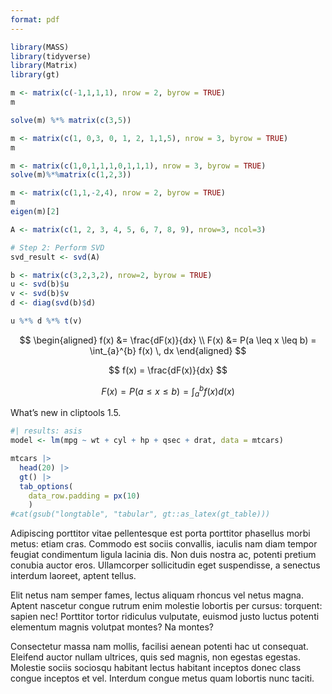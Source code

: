 ```yaml
---
format: pdf
---
```


```r
library(MASS)
library(tidyverse)
library(Matrix)
library(gt)
```

```r
m <- matrix(c(-1,1,1,1), nrow = 2, byrow = TRUE)
m

solve(m) %*% matrix(c(3,5))
```

```r
m <- matrix(c(1, 0,3, 0, 1, 2, 1,1,5), nrow = 3, byrow = TRUE)
m
```

```r
m <- matrix(c(1,0,1,1,1,0,1,1,1), nrow = 3, byrow = TRUE)
solve(m)%*%matrix(c(1,2,3))
```

```r
m <- matrix(c(1,1,-2,4), nrow = 2, byrow = TRUE)
m
eigen(m)[2]
```

```r
A <- matrix(c(1, 2, 3, 4, 5, 6, 7, 8, 9), nrow=3, ncol=3)

# Step 2: Perform SVD
svd_result <- svd(A)
```

```r
b <- matrix(c(3,2,3,2), nrow=2, byrow = TRUE)
u <- svd(b)$u
v <- svd(b)$v
d <- diag(svd(b)$d)
```

```r
u %*% d %*% t(v)
```

$$
\begin{aligned}
f(x) &= \frac{dF(x)}{dx} \\
F(x) &= P(a \leq x \leq b) = \int_{a}^{b} f(x) \, dx
\end{aligned}
$$

$$
f(x) = \frac{dF(x)}{dx}
$$

$$
F(x) = P(a \leq x \leq b) = \int_a^b f(x)d(x)
$$

What's new in cliptools 1.5.

```r
#| results: asis
model <- lm(mpg ~ wt + cyl + hp + qsec + drat, data = mtcars)

mtcars |> 
  head(20) |> 
  gt() |> 
  tab_options(
    data_row.padding = px(10)
    )
#cat(gsub("longtable", "tabular", gt::as_latex(gt_table)))
```

Adipiscing porttitor vitae pellentesque est porta porttitor phasellus morbi
metus: etiam cras. Commodo est sociis convallis, iaculis nam diam tempor feugiat
condimentum ligula lacinia dis. Non duis nostra ac, potenti pretium conubia
auctor eros. Ullamcorper sollicitudin eget suspendisse, a senectus interdum
laoreet, aptent tellus.

Elit netus nam semper fames, lectus aliquam rhoncus vel netus magna. Aptent
nascetur congue rutrum enim molestie lobortis per cursus: torquent: sapien nec!
Porttitor tortor ridiculus vulputate, euismod justo luctus potenti elementum
magnis volutpat montes? Na montes?

Consectetur massa nam mollis, facilisi aenean potenti hac ut consequat. Eleifend
auctor nullam ultrices, quis sed magnis, non egestas egestas. Molestie sociis
sociosqu habitant lectus habitant inceptos donec class congue inceptos et vel.
Interdum congue metus quam lobortis nunc taciti.
